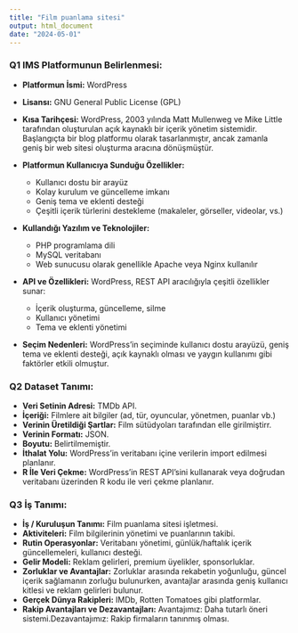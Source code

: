 ---
title: "Film puanlama sitesi"
output: html_document
date: "2024-05-01"
---

### Q1 IMS Platformunun Belirlenmesi:

- **Platformun İsmi:** WordPress
- **Lisansı:** GNU General Public License (GPL)
- **Kısa Tarihçesi:** WordPress, 2003 yılında Matt Mullenweg ve Mike Little tarafından oluşturulan açık kaynaklı bir içerik yönetim sistemidir. Başlangıçta bir blog platformu olarak tasarlanmıştır, ancak zamanla geniş bir web sitesi oluşturma aracına dönüşmüştür.

- **Platformun Kullanıcıya Sunduğu Özellikler:**
  - Kullanıcı dostu bir arayüz
  - Kolay kurulum ve güncelleme imkanı
  - Geniş tema ve eklenti desteği
  - Çeşitli içerik türlerini destekleme (makaleler, görseller, videolar, vs.)

- **Kullandığı Yazılım ve Teknolojiler:**
  - PHP programlama dili
  - MySQL veritabanı
  - Web sunucusu olarak genellikle Apache veya Nginx kullanılır

- **API ve Özellikleri:** WordPress, REST API aracılığıyla çeşitli özellikler sunar:
  - İçerik oluşturma, güncelleme, silme
  - Kullanıcı yönetimi
  - Tema ve eklenti yönetimi

- **Seçim Nedenleri:** WordPress'in seçiminde kullanıcı dostu arayüzü, geniş tema ve eklenti desteği, açık kaynaklı olması ve yaygın kullanımı gibi faktörler etkili olmuştur.

### Q2 Dataset Tanımı:

- **Veri Setinin Adresi:** TMDb API.
- **İçeriği:** Filmlere ait bilgiler (ad, tür, oyuncular, yönetmen, puanlar vb.)
- **Verinin Üretildiği Şartlar:** Film sütüdyoları tarafından elle girilmiştirr.
- **Verinin Formatı:** JSON.
- **Boyutu:** Belirtilmemiştir.
- **İthalat Yolu:** WordPress'in veritabanı içine verilerin import edilmesi planlanır.
- **R İle Veri Çekme:** WordPress'in REST API'sini kullanarak veya doğrudan veritabanı üzerinden R kodu ile veri çekme planlanır.

### Q3 İş Tanımı:

- **İş / Kuruluşun Tanımı:** Film puanlama sitesi işletmesi.
- **Aktiviteleri:** Film bilgilerinin yönetimi ve puanlarının takibi.
- **Rutin Operasyonlar:** Veritabanı yönetimi, günlük/haftalık içerik güncellemeleri, kullanıcı desteği.
- **Gelir Modeli:** Reklam gelirleri, premium üyelikler, sponsorluklar.
- **Zorluklar ve Avantajlar:** Zorluklar arasında rekabetin yoğunluğu, güncel içerik sağlamanın zorluğu bulunurken, avantajlar arasında geniş kullanıcı kitlesi ve reklam gelirleri bulunur.
- **Gerçek Dünya Rakipleri:** IMDb, Rotten Tomatoes gibi platformlar.
- **Rakip Avantajları ve Dezavantajları:** Avantajımız: Daha tutarlı öneri sistemi.Dezavantajımız: Rakip firmaların tanınmış olması.

